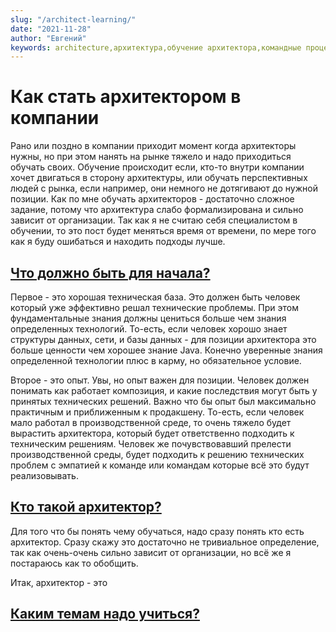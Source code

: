 ```yaml
---
slug: "/architect-learning/"
date: "2021-11-28"
author: "Евгений"
keywords: architecture,архитектура,обучение архитектора,командные процессы
---
```

# Как стать архитектором в компании

<!-- cut -->
Рано или поздно в компании приходит момент когда архитекторы нужны, но при этом нанять на рынке тяжело и надо приходиться обучать своих.
Обучение происходит если, кто-то внутри компании хочет двигаться в сторону архитектуры, или обучать перспективных людей с рынка, если например, они немного не дотягивают до нужной позиции.
Как по мне обучать архитекторов - достаточно сложное задание, потому что архитектура слабо формализирована и сильно зависит от организации.
Так как я не считаю себя специалистом в обучении, то это пост будет меняться время от времени, по мере того как я буду ошибаться и находить подходы лучше.
<!-- cut -->

<h2 id={"starting-point"}><a href={"#starting-point"}>Что должно быть для начала?</a></h2>

Первое - это хорошая техническая база. Это должен быть человек который уже эффективно решал технические проблемы.
При этом фундаментальные знания должны цениться больше чем знания определенных технологий.
То-есть, если человек хорошо знает структуры данных, сети, и базы данных - для позиции архитектора это больше ценности чем хорошее знание Java.
Конечно уверенные знания определенной технологии плюс в карму, но обязательное условие.

Второе - это опыт. Увы, но опыт важен для позиции. Человек должен понимать как работает композиция, и какие последствия могут быть у принятых технических решений.
Важно что бы опыт был максимально практичным и приближенным к продакшену. То-есть, если человек мало работал в производственной среде, то
очень тяжело будет вырастить архитектора, который будет ответственно подходить к техническим решениям.
Человек же почувствовавший прелести производственной среды, будет подходить к решению технических проблем с эмпатией к команде или командам которые всё это будут реализовывать.

<h2 id={"who-is-architect"}><a href={"#who-is-architect"}>Кто такой архитектор?</a></h2>

Для того что бы понять чему обучаться, надо сразу понять кто есть архитектор.
Сразу скажу это достаточно не тривиальное определение, так как очень-очень сильно зависит от организации, но всё же я постараюсь как то обобщить.

Итак, архитектор - это

<h2 id={"areas-to-learn"}><a href={"#areas-to-learn"}>Каким темам надо учиться?</a></h2>



